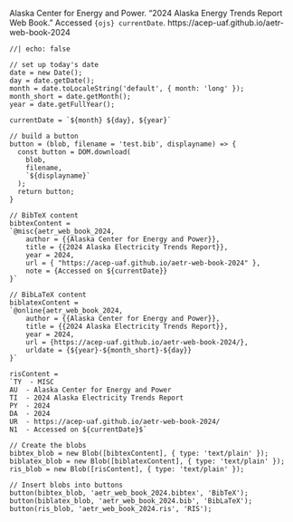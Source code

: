 Alaska Center for Energy and Power. "2024 Alaska Energy Trends Report Web Book." Accessed `{ojs} currentDate`. https://acep-uaf.github.io/aetr-web-book-2024

<!-- [BibTeX](/citations/aetr_web_book_2024.bibtex)  
[BibLaTeX](/citations/aetr_web_book_2024.bib)  
[RIS](/citations/aetr_web_book_2024.ris)   -->


```ojs
//| echo: false

// set up today's date
date = new Date();
day = date.getDate();
month = date.toLocaleString('default', { month: 'long' });
month_short = date.getMonth();
year = date.getFullYear();

currentDate = `${month} ${day}, ${year}`

// build a button
button = (blob, filename = 'test.bib', displayname) => {
  const button = DOM.download(
    blob,
    filename,
    `${displayname}`
  );
  return button;
}

// BibTeX content
bibtexContent = 
`@misc{aetr_web_book_2024,
    author = {{Alaska Center for Energy and Power}},
    title = {{2024 Alaska Electricity Trends Report}},
    year = 2024,
    url = { "https://acep-uaf.github.io/aetr-web-book-2024" },
    note = {Accessed on ${currentDate}}
}`

// BibLaTeX content
biblatexContent = 
`@online{aetr_web_book_2024,
    author = {{Alaska Center for Energy and Power}},
    title = {{2024 Alaska Electricity Trends Report}},
    year = 2024,
    url = {https://acep-uaf.github.io/aetr-web-book-2024/},
    urldate = {${year}-${month_short}-${day}}
}`

risContent = 
`TY  - MISC
AU  - Alaska Center for Energy and Power
TI  - 2024 Alaska Electricity Trends Report
PY  - 2024
DA  - 2024
UR  - https://acep-uaf.github.io/aetr-web-book-2024/
N1  - Accessed on ${currentDate}$`

// Create the blobs
bibtex_blob = new Blob([bibtexContent], { type: 'text/plain' });
biblatex_blob = new Blob([biblatexContent], { type: 'text/plain' }); 
ris_blob = new Blob([risContent], { type: 'text/plain' }); 

// Insert blobs into buttons
button(bibtex_blob, 'aetr_web_book_2024.bibtex', 'BibTeX');
button(biblatex_blob, 'aetr_web_book_2024.bib', 'BibLaTeX');
button(ris_blob, 'aetr_web_book_2024.ris', 'RIS');


```
